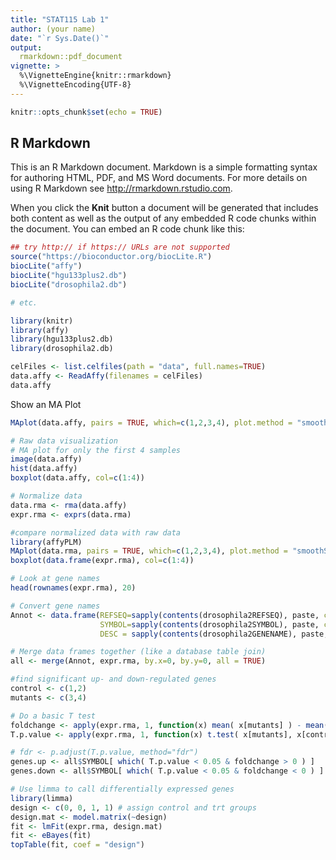 ```yaml
---
title: "STAT115 Lab 1"
author: (your name)
date: "`r Sys.Date()`"
output:
  rmarkdown::pdf_document
vignette: >
  %\VignetteEngine{knitr::rmarkdown}
  %\VignetteEncoding{UTF-8}
---
```

```r
knitr::opts_chunk$set(echo = TRUE)
```

## R Markdown

This is an R Markdown document. Markdown is a simple formatting syntax for authoring HTML, PDF, and MS Word documents. For more details on using R Markdown see <http://rmarkdown.rstudio.com>.

When you click the **Knit** button a document will be generated that includes both content as well as the output of any embedded R code chunks within the document. You can embed an R code chunk like this:

```r
## try http:// if https:// URLs are not supported
source("https://bioconductor.org/biocLite.R")
biocLite("affy")
biocLite("hgu133plus2.db")
biocLite("drosophila2.db")

# etc. 
```

```r
library(knitr)
library(affy)
library(hgu133plus2.db)
library(drosophila2.db)
```

```r
celFiles <- list.celfiles(path = "data", full.names=TRUE)
data.affy <- ReadAffy(filenames = celFiles)
data.affy
```

Show an MA Plot
```r
MAplot(data.affy, pairs = TRUE, which=c(1,2,3,4), plot.method = "smoothScatter")
```

```r
# Raw data visualization
# MA plot for only the first 4 samples 
image(data.affy)
hist(data.affy)
boxplot(data.affy, col=c(1:4))

# Normalize data
data.rma <- rma(data.affy)
expr.rma <- exprs(data.rma) 

#compare normalized data with raw data
library(affyPLM)
MAplot(data.rma, pairs = TRUE, which=c(1,2,3,4), plot.method = "smoothScatter")
boxplot(data.frame(expr.rma), col=c(1:4))

# Look at gene names
head(rownames(expr.rma), 20)

# Convert gene names
Annot <- data.frame(REFSEQ=sapply(contents(drosophila2REFSEQ), paste, collapse=", "),
                    SYMBOL=sapply(contents(drosophila2SYMBOL), paste, collapse=", "),
                    DESC = sapply(contents(drosophila2GENENAME), paste, collapse=", ")  )

# Merge data frames together (like a database table join)
all <- merge(Annot, expr.rma, by.x=0, by.y=0, all = TRUE)

#find significant up- and down-regulated genes
control <- c(1,2)
mutants <- c(3,4)

# Do a basic T test
foldchange <- apply(expr.rma, 1, function(x) mean( x[mutants] ) - mean( x[control] ) )
T.p.value <- apply(expr.rma, 1, function(x) t.test( x[mutants], x[control], var.equal = TRUE)$p.value )

# fdr <- p.adjust(T.p.value, method="fdr")
genes.up <- all$SYMBOL[ which( T.p.value < 0.05 & foldchange > 0 ) ]
genes.down <- all$SYMBOL[ which( T.p.value < 0.05 & foldchange < 0 ) ]

# Use limma to call differentially expressed genes
library(limma)
design <- c(0, 0, 1, 1) # assign control and trt groups
design.mat <- model.matrix(~design) 
fit <- lmFit(expr.rma, design.mat)
fit <- eBayes(fit)
topTable(fit, coef = "design") 
```

